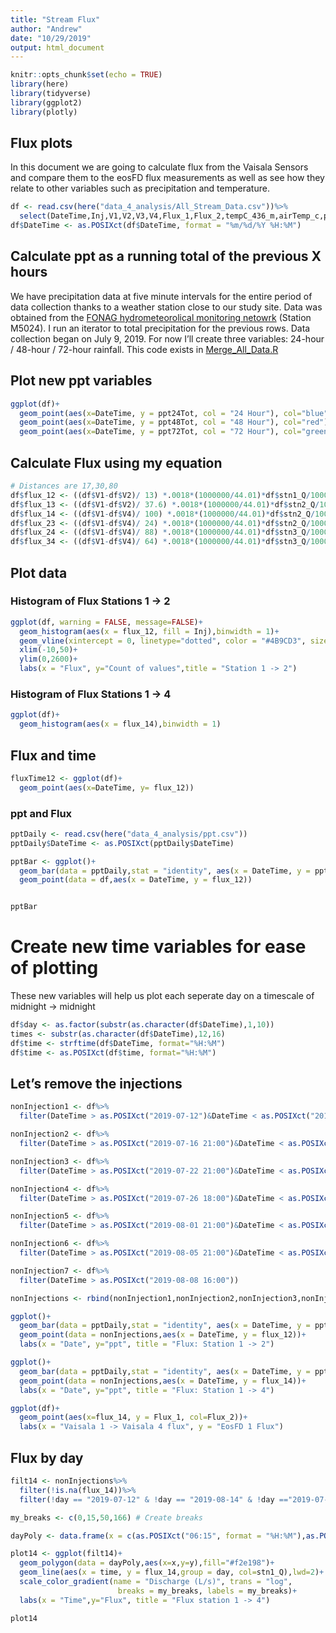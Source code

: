 ```yaml
---
title: "Stream Flux"
author: "Andrew"
date: "10/29/2019"
output: html_document
---
```


```r
knitr::opts_chunk$set(echo = TRUE)
library(here)
library(tidyverse)
library(ggplot2)
library(plotly)
```

## Flux plots
In this document we are going to calculate flux from the Vaisala Sensors and compare them to the eosFD flux measurements as well as see how they relate to other variables such as precipitation and temperature.
```r
df <- read.csv(here("data_4_analysis/All_Stream_Data.csv"))%>%
  select(DateTime,Inj,V1,V2,V3,V4,Flux_1,Flux_2,tempC_436_m,airTemp_c,ppt24Tot,ppt48Tot,ppt72Tot,stn1_Q,stn2_Q,stn3_Q,stn4_Q)
df$DateTime <- as.POSIXct(df$DateTime, format = "%m/%d/%Y %H:%M")
```

## Calculate ppt as a running total of the previous X hours
We have precipitation data at five minute intervals for the entire period of data collection thanks to a weather station close to our study site. Data was obtained from the [FONAG hydrometeorolical monitoring netowrk](http://sedc.fonag.org.ec/reportes/consultas/) (Station M5024). I run an iterator to total precipitation for the previous rows. Data collection began on July 9, 2019.
For now I'll create three variables: 24-hour / 48-hour / 72-hour rainfall. This code exists in [Merge_All_Data.R](github.com)

## Plot new ppt variables
```r
ggplot(df)+
  geom_point(aes(x=DateTime, y = ppt24Tot, col = "24 Hour"), col="blue")+
  geom_point(aes(x=DateTime, y = ppt48Tot, col = "48 Hour"), col="red")+
  geom_point(aes(x=DateTime, y = ppt72Tot, col = "72 Hour"), col="green")

```

## Calculate Flux using my equation
```r
# Distances are 17,30,80
df$flux_12 <- ((df$V1-df$V2)/ 13) *.0018*(1000000/44.01)*df$stn1_Q/1000
df$flux_13 <- ((df$V1-df$V2)/ 37.6) *.0018*(1000000/44.01)*df$stn2_Q/1000
df$flux_14 <- ((df$V1-df$V4)/ 100) *.0018*(1000000/44.01)*df$stn2_Q/1000
df$flux_23 <- ((df$V1-df$V4)/ 24) *.0018*(1000000/44.01)*df$stn2_Q/1000
df$flux_24 <- ((df$V1-df$V4)/ 88) *.0018*(1000000/44.01)*df$stn3_Q/1000
df$flux_34 <- ((df$V1-df$V4)/ 64) *.0018*(1000000/44.01)*df$stn3_Q/1000
```

## Plot data

### Histogram of Flux Stations 1 -> 2
```r
ggplot(df, warning = FALSE, message=FALSE)+
  geom_histogram(aes(x = flux_12, fill = Inj),binwidth = 1)+
  geom_vline(xintercept = 0, linetype="dotted", color = "#4B9CD3", size=1.5)+
  xlim(-10,50)+
  ylim(0,2600)+
  labs(x = "Flux", y="Count of values",title = "Station 1 -> 2")
```

### Histogram of Flux Stations 1 -> 4
```r
ggplot(df)+
  geom_histogram(aes(x = flux_14),binwidth = 1)
```

## Flux and time
```r
fluxTime12 <- ggplot(df)+
  geom_point(aes(x=DateTime, y= flux_12))

```




### ppt and Flux
```r
pptDaily <- read.csv(here("data_4_analysis/ppt.csv"))
pptDaily$DateTime <- as.POSIXct(pptDaily$DateTime)

pptBar <- ggplot()+
  geom_bar(data = pptDaily,stat = "identity", aes(x = DateTime, y = ppt_mm))+
  geom_point(data = df,aes(x = DateTime, y = flux_12))


pptBar
```

# Create new time variables for ease of plotting
These new variables will help us plot each seperate day on a timescale of midnight -> midnight
```r
df$day <- as.factor(substr(as.character(df$DateTime),1,10))
times <- substr(as.character(df$DateTime),12,16)
df$time <- strftime(df$DateTime, format="%H:%M")
df$time <- as.POSIXct(df$time, format="%H:%M")
```

## Let's remove the injections

```r
nonInjection1 <- df%>%
  filter(DateTime > as.POSIXct("2019-07-12")&DateTime < as.POSIXct("2019-07-16 14:00"))

nonInjection2 <- df%>%
  filter(DateTime > as.POSIXct("2019-07-16 21:00")&DateTime < as.POSIXct("2019-07-22 14:00"))

nonInjection3 <- df%>%
  filter(DateTime > as.POSIXct("2019-07-22 21:00")&DateTime < as.POSIXct("2019-07-26 12:30"))

nonInjection4 <- df%>%
  filter(DateTime > as.POSIXct("2019-07-26 18:00")&DateTime < as.POSIXct("2019-08-01 15:30"))

nonInjection5 <- df%>%
  filter(DateTime > as.POSIXct("2019-08-01 21:00")&DateTime < as.POSIXct("2019-08-05 16:00"))

nonInjection6 <- df%>%
  filter(DateTime > as.POSIXct("2019-08-05 21:00")&DateTime < as.POSIXct("2019-08-08 12:30"))

nonInjection7 <- df%>%
  filter(DateTime > as.POSIXct("2019-08-08 16:00"))

nonInjections <- rbind(nonInjection1,nonInjection2,nonInjection3,nonInjection4,nonInjection5,nonInjection6,nonInjection7)

ggplot()+
  geom_bar(data = pptDaily,stat = "identity", aes(x = DateTime, y = ppt_mm))+
  geom_point(data = nonInjections,aes(x = DateTime, y = flux_12))+
  labs(x = "Date", y="ppt", title = "Flux: Station 1 -> 2")

ggplot()+
  geom_bar(data = pptDaily,stat = "identity", aes(x = DateTime, y = ppt_mm))+
  geom_point(data = nonInjections,aes(x = DateTime, y = flux_14))+
  labs(x = "Date", y="ppt", title = "Flux: Station 1 -> 4")
```

```r
ggplot(df)+
  geom_point(aes(x=flux_14, y = Flux_1, col=Flux_2))+
  labs(x = "Vaisala 1 -> Vaisala 4 flux", y = "EosFD 1 Flux")
```

## Flux by day



```r

filt14 <- nonInjections%>%
  filter(!is.na(flux_14))%>%
  filter(!day == "2019-07-12" & !day == "2019-08-14" & !day =="2019-07-14" & !time == as.POSIXct("2019-11-09 09:57:00"))

my_breaks <- c(0,15,50,166) # Create breaks

dayPoly <- data.frame(x = c(as.POSIXct("06:15", format = "%H:%M"),as.POSIXct("18:21", format = "%H:%M"),as.POSIXct("18:21", format = "%H:%M"),as.POSIXct("06:15", format = "%H:%M")),y=c(3,3,15,15))

plot14 <- ggplot(filt14)+
  geom_polygon(data = dayPoly,aes(x=x,y=y),fill="#f2e198")+
  geom_line(aes(x = time, y = flux_14,group = day, col=stn1_Q),lwd=2)+
  scale_color_gradient(name = "Discharge (L/s)", trans = "log",
                        breaks = my_breaks, labels = my_breaks)+
  labs(x = "Time",y="Flux", title = "Flux station 1 -> 4")

plot14
```